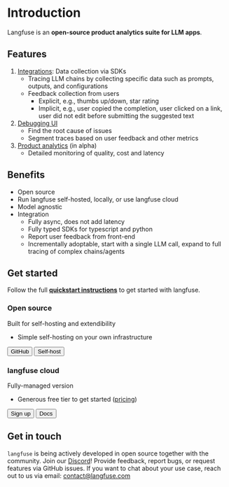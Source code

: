 
# Introduction

Langfuse is an **open-source product analytics suite for LLM apps**.

## Features

1. [Integrations](/docs/integrations): Data collection via SDKs
   - Tracing LLM chains by collecting specific data such as prompts, outputs, and configurations
   - Feedback collection from users
     - Explicit, e.g., thumbs up/down, star rating
     - Implicit, e.g., user copied the completion, user clicked on a link, user did not edit before submitting the suggested text
1. [Debugging UI](/docs/debugging-ui)
   - Find the root cause of issues
   - Segment traces based on user feedback and other metrics
1. [Product analytics](/docs/analytics) (in alpha)
   - Detailed monitoring of quality, cost and latency

## Benefits

- Open source
- Run langfuse self-hosted, locally, or use langfuse cloud
- Model agnostic
- Integration
  - Fully async, does not add latency
  - Fully typed SDKs for typescript and python
  - Report user feedback from front-end
  - Incrementally adoptable, start with a single LLM call, expand to full tracing of complex chains/agents

## Get started

Follow the full [**quickstart instructions**](/docs/get-started) to get started with langfuse.

<div className="flex flex-col md:flex-row gap-4 mt-6">
<div className="flex-1 px-6 py-4 ring-1 rounded-xl ring-gray-200">
<h3 className="text-xl font-bold">Open source</h3>
<span className="text-sm text-gray-500">
  Built for self-hosting and extendibility
</span>

- Simple self-hosting on your own infrastructure

<div className="flex gap-3 mt-4 flex-wrap">
  <Button asChild>
    <Link href="https://github.com/langfuse/langfuse/">
      <SiGithub className="mr-2" />
      <span>GitHub</span>
    </Link>
  </Button>
  <Button variant="secondary" asChild>
    <Link href="/docs/self-host">Self-host</Link>
  </Button>
</div>
</div>
<div className="flex-1 px-6 py-4 ring-1 rounded-xl ring-gray-200">
<h3 className="text-xl font-bold">langfuse cloud</h3>
<span className="text-sm text-gray-500">
  Fully-managed version
</span>

- Generous free tier to get started ([pricing](/docs/cloud#pricing))

<div className="flex gap-2 pt-3 flex-wrap">
  <Button asChild>
    <Link href="https://cloud.langfuse.com/auth/sign-up">
      <AiOutlineCloud className="mr-2 h-4 w-4" />
      <span>Sign up</span>
    </Link>
  </Button>
  <Button variant="ghost">Docs</Button>
</div>
</div>
</div>

## Get in touch

`langfuse` is being actively developed in open source together with the community. Join our [Discord](https://discord.gg/7NXusRtqYU)! Provide feedback, report bugs, or request features via GitHub issues. If you want to chat about your use case, reach out to us via email: contact@langfuse.com
